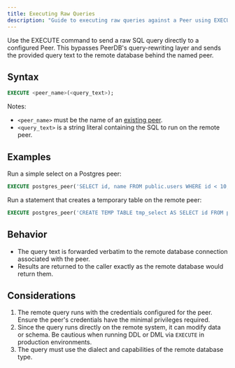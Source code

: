 ```yaml
---
title: Executing Raw Queries
description: "Guide to executing raw queries against a Peer using EXECUTE"
---
```


Use the EXECUTE command to send a raw SQL query directly to a configured Peer. This bypasses PeerDB's query-rewriting layer and sends the provided query text to the remote database behind the named peer.

## Syntax

```sql
EXECUTE <peer_name>(<query_text>);
```

Notes:

- `<peer_name>` must be the name of an [existing peer](/sql/commands/create-peer).
- `<query_text>` is a string literal containing the SQL to run on the remote peer.

## Examples

Run a simple select on a Postgres peer:

```sql
EXECUTE postgres_peer('SELECT id, name FROM public.users WHERE id < 10;');
```

Run a statement that creates a temporary table on the remote peer:

```sql
EXECUTE postgres_peer('CREATE TEMP TABLE tmp_select AS SELECT id FROM public.users LIMIT 100;');
```

## Behavior

- The query text is forwarded verbatim to the remote database connection associated with the peer.
- Results are returned to the caller exactly as the remote database would return them.

## Considerations

1. The remote query runs with the credentials configured for the peer. Ensure the peer's credentials have the minimal privileges required.
2. Since the query runs directly on the remote system, it can modify data or schema. Be cautious when running DDL or DML via `EXECUTE` in production environments.
3. The query must use the dialect and capabilities of the remote database type.

